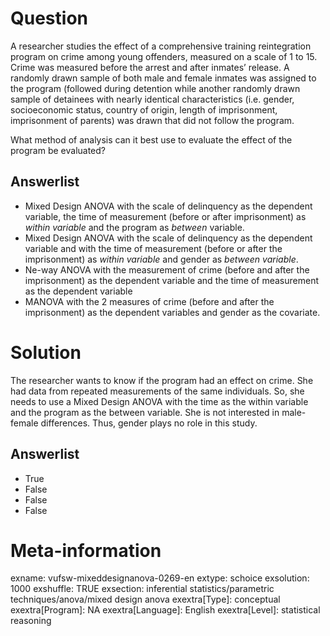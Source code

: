 Question
========
A researcher studies the effect of a comprehensive training reintegration program on crime among young offenders, measured on a scale of 1 to 15. Crime was measured before the arrest and after inmates' release. A randomly drawn sample of both male and female inmates was assigned to the program (followed during detention while another randomly drawn sample of detainees with nearly identical characteristics (i.e. gender, socioeconomic status, country of origin, length of imprisonment, imprisonment of parents) was drawn that did not follow the program.  
  
What method of analysis can it best use to evaluate the effect of the program be evaluated?

Answerlist
----------
* Mixed Design ANOVA with the scale of delinquency as the dependent variable, the time of measurement (before or after imprisonment) as *within variable *and the program as *between *variable.
* Mixed Design ANOVA with the scale of delinquency as the dependent variable and with the time of measurement (before or after the imprisonment) as *within variable* and gender as *between variable*.
* Ne-way ANOVA with the measurement of crime (before and after the imprisonment) as the dependent variable and the time of measurement as the dependent variable
* MANOVA with the 2 measures of crime (before and after the imprisonment) as the dependent variables and gender as the covariate.

Solution
========

The researcher wants to know if the program had an effect on crime. She had data from repeated measurements of the same individuals. So, she needs to use a Mixed Design ANOVA with the time as the within variable and the program as the between variable. She is not interested in male-female differences. Thus, gender plays no role in this study.

Answerlist
----------
* True
* False
* False
* False

Meta-information
================
exname: vufsw-mixeddesignanova-0269-en
extype: schoice
exsolution: 1000
exshuffle: TRUE
exsection: inferential statistics/parametric techniques/anova/mixed design anova
exextra[Type]: conceptual
exextra[Program]: NA
exextra[Language]: English
exextra[Level]: statistical reasoning

